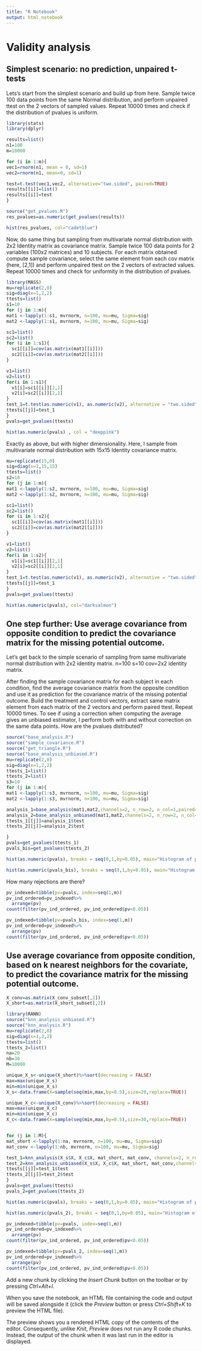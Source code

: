 ```yaml
---
title: "R Notebook"
output: html_notebook
---
```


# Validity analysis 

## Simplest scenario: no prediction, unpaired t-tests 

Lets's start from the simplest scenario and build up from here. 
Sample twice 100 data points from the same Normal distribution, and perform unpaired ttest on the 2 vectors of sampled values. 
Repeat 10000 times and check if the distribution of pvalues is uniform.

```r
library(stats)
library(dplyr)

results=list()
n1=100
m=10000

for (i in 1:m){
vec1=rnorm(n1, mean = 0, sd=1)
vec2=rnorm(n1, mean=0, sd=1)

test=t.test(vec1,vec2, alternative="two.sided", paired=TRUE)
results[[i]]=list()
results[[i]]=test
}
```

```r
source("get_pvalues.R")
res_pvalues=as.numeric(get_pvalues(results))
```
```r
hist(res_pvalues, col="cadetblue")
```

Now, do same thing but sampling from multivariate normal distribution with  2x2 Identity matrix as covariance matrix. 
Sample twice 100 data points for 2 variables (100x2 matrices) and 10 subjects.
For each matrix obtained compute sample covariance, select the same element from each cov matrix (here, [2,1]) and perform unpaired ttest on the 2 vectors of extracted values.  Repeat 10000 times and check for uniformity in the distribution of pvalues.

```r
library(MASS)
mu=replicate(2,0)
sig=diag(x=1,2,2)
ttests=list()
s1=10
for (j in 1:m){
mat1 <-lapply(1:s1, mvrnorm, n=100, mu=mu, Sigma=sig)
mat2 <-lapply(1:s1, mvrnorm, n=100, mu=mu, Sigma=sig)

sc1=list()
sc2=list()
for (i in 1:s1){
  sc1[[i]]=cov(as.matrix(mat1[[i]]))
  sc2[[i]]=cov(as.matrix(mat2[[i]]))
}

v1=list()
v2=list()
for(i in 1:s1){
  v1[i]=sc1[[i]][2,1]
  v2[i]=sc2[[i]][2,1]
}
test_1=t.test(as.numeric(v1), as.numeric(v2), alternative = "two.sided", paired = FALSE)
ttests[[j]]=test_1
}
pvals=get_pvalues(ttests)
```

```r
hist(as.numeric(pvals) , col = "deeppink")
```

Exactly as above, but with higher dimensionality. Here, I sample from multivariate normal distribution with 15x15 Identity covariance matrix. 

```r
mu=replicate(15,0)
sig=diag(x=1,15,15)
ttests=list()
s2=10
for (j in 1:m){
mat1 <-lapply(1:s2, mvrnorm, n=100, mu=mu, Sigma=sig)
mat2 <-lapply(1:s2, mvrnorm, n=100, mu=mu, Sigma=sig)

sc1=list()
sc2=list()
for (i in 1:s2){
  sc1[[i]]=cov(as.matrix(mat1[[i]]))
  sc2[[i]]=cov(as.matrix(mat2[[i]]))
}

v1=list()
v2=list()
for(i in 1:s2){
  v1[i]=sc1[[i]][2,1]
  v2[i]=sc2[[i]][2,1]
}
test_1=t.test(as.numeric(v1), as.numeric(v2), alternative = "two.sided", paired = FALSE)
ttests[[j]]=test_1
}
pvals=get_pvalues(ttests)
```

```r
hist(as.numeric(pvals), col="darksalmon")
```


## One step further: Use average covariance from opposite condition to predict the covariance matrix for the missing potential outcome.


Let's get back to the simple scenario of sampling from same multivariate normal distribution with 2x2 identity matrix.
n=100 s=10 cov=2x2 identity matrix. 

After finding the sample covariance matrix for each subject in each condition, find the average covariance matrix from the opposite condition and use it as prediction for the covariance matrix of the missing potential outcome. 
Build the treatment and control vectors, extract same matrix element from each matrix of the 2 vectors and perform paired ttest.
Repeat 10000 times. 
To see if using a correction when computing the average gives an unbiased estimator, I perform both with and without correction on the same data points.
How are the pvalues distributed?

```r
source("base_analysis.R")
source("sample_covariance.R")
source("get_triangle.R")
source("base_analysis_unbiased.R")
mu=replicate(2,0)
sig=diag(x=1,2,2)
ttests_1=list()
ttests_2=list()
s3=10
for (j in 1:m){
mat1 <-lapply(1:s3, mvrnorm, n=100, mu=mu, Sigma=sig)
mat2 <-lapply(1:s3, mvrnorm, n=100, mu=mu, Sigma=sig)

analysis_1=base_analysis(mat1,mat2,channels=2, n_row=2, n_col=1,paired=TRUE)
analysis_2=base_analysis_unbiased(mat1,mat2,channels=2, n_row=2, n_col=1, paired=TRUE)
ttests_1[[j]]=analysis_1$test
ttests_2[[j]]=analysis_2$test

}
pvals=get_pvalues(ttests_1)
pvals_bis=get_pvalues(ttests_2)
```


```r
hist(as.numeric(pvals), breaks = seq(0,1,by=0.05), main="Histogram of pvalues, without adjustment term", col="gold")
```
```r
hist(as.numeric(pvals_bis), breaks = seq(0,1,by=0.05), main="Histogram of pvalues, with adjustment term", col="gold")
```

How many rejections are there?
```r
pv_indexed=tibble(pv=pvals, index=seq(1,m))
pv_ind_ordered=pv_indexed%>%
  arrange(pv)
count(filter(pv_ind_ordered, pv_ind_ordered$pv<0.05))
```
```r
pv_indexed=tibble(pv=pvals_bis, index=seq(1,m))
pv_ind_ordered=pv_indexed%>%
  arrange(pv)
count(filter(pv_ind_ordered, pv_ind_ordered$pv<0.05))
```

## Use average covariance from opposite condition, based on k nearest neighbors for the covariate, to predict the covariance matrix for the missing potential outcome.

```r
X_conv=as.matrix(X_conv_subset[,2])
X_short=as.matrix(X_short_subset[,2])
```

```r
library(RANN)
source("knn_analysis_unbiased.R")
source("knn_analysis.R")
mu=replicate(2,0)
sig=diag(x=1,2,2)
ttests=list()
ttests_2=list()
na=20
nb=30
M=10000

unique_X_s<-unique(X_short)%>%sort(decreasing = FALSE)
max=max(unique_X_s)
min=min(unique_X_s)
X_s<-data.frame(X=sample(seq(min,max,by=0.5),size=20,replace=TRUE))

unique_X_c<-unique(X_conv)%>%sort(decreasing = FALSE)
max=max(unique_X_c)
min=min(unique_X_c)
X_c<-data.frame(X=sample(seq(min,max,by=0.5),size=30,replace=TRUE))


for (j in 1:M){
mat_short <-lapply(1:na, mvrnorm, n=100, mu=mu, Sigma=sig)
mat_conv <-lapply(1:nb, mvrnorm, n=100, mu=mu, Sigma=sig)

test_1=knn_analysis(X_s$X, X_c$X, mat_short, mat_conv, channels=2, n_row=2, n_col=1, K=10)
test_2=knn_analysis_unbiased(X_s$X, X_c$X, mat_short, mat_conv,channels=2,n_row=2, n_col=1, K=10)
ttests[[j]]=test_1$test
ttests_2[[j]]=test_2$test
}
pvals=get_pvalues(ttests)
pvals_2=get_pvalues(ttests_2)
``` 

```r
hist(as.numeric(pvals), breaks = seq(0,1,by=0.05), main="Histogram of pvalues, knn without adjustment term", col="gold")
```
```r
hist(as.numeric(pvals_2), breaks = seq(0,1,by=0.05), main="Histogram of pvalues, knn with adjustment term", col="gold")
```

```r
pv_indexed=tibble(pv=pvals, index=seq(1,m))
pv_ind_ordered=pv_indexed%>%
  arrange(pv)
count(filter(pv_ind_ordered, pv_ind_ordered$pv<0.05))
```
```r
pv_indexed=tibble(pv=pvals_2, index=seq(1,m))
pv_ind_ordered=pv_indexed%>%
  arrange(pv)
count(filter(pv_ind_ordered, pv_ind_ordered$pv<0.05))
```
 



Add a new chunk by clicking the *Insert Chunk* button on the toolbar or by pressing *Ctrl+Alt+I*.

When you save the notebook, an HTML file containing the code and output will be saved alongside it (click the *Preview* button or press *Ctrl+Shift+K* to preview the HTML file).

The preview shows you a rendered HTML copy of the contents of the editor. Consequently, unlike *Knit*, *Preview* does not run any R code chunks. Instead, the output of the chunk when it was last run in the editor is displayed.
